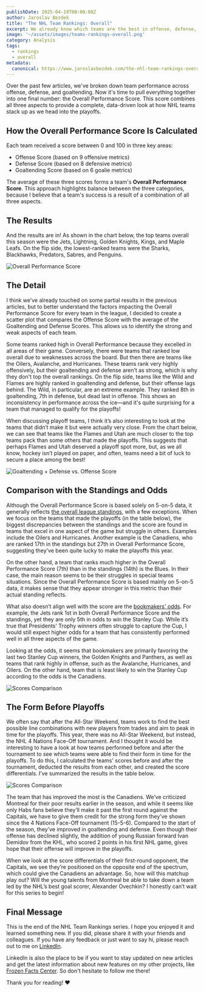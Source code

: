 ```yaml
---
publishDate: 2025-04-19T00:00:00Z
author: Jaroslav Bezdek
title: "The NHL Team Rankings: Overall"
excerpt: We already know which teams are the best in offense, defense, and goaltending. Now, it's time to combine all three aspects and find out which teams were the best overall during the 2024/2025 regular season!
image: '~/assets/images/teams-rankings-overall.png'
category: Analysis
tags:
  - rankings
  - overall
metadata:
  canonical: https://www.jaroslavbezdek.com/the-nhl-team-rankings-overall
---
```


Over the past few articles, we've broken down team performance across offense, defense, and goaltending. Now it's time to pull everything together into one final number: the Overall Performance Score. This score combines all three aspects to provide a complete, data-driven look at how NHL teams stack up as we head into the playoffs.

## How the Overall Performance Score Is Calculated

Each team received a score between 0 and 100 in three key areas:

- Offense Score (based on 9 offensive metrics)
- Defense Score (based on 8 defensive metrics)
- Goaltending Score (based on 6 goalie metrics)

The average of these three scores forms a team's **Overall Performance Score**. This approach highlights balance between the three categories, because I believe that a team's success is a result of a combination of all three aspects.

## The Results

And the results are in! As shown in the chart below, the top teams overall this season were the Jets, Lightning, Golden Knights, Kings, and Maple Leafs. On the flip side, the lowest-ranked teams were the Sharks, Blackhawks, Predators, Sabres, and Penguins.

![Overall Performance Score](~/assets/images/teams-rankings-overall/overall_overall_score_pct.png)

## The Detail

I think we’ve already touched on some partial results in the previous articles, but to better understand the factors impacting the Overall Performance Score for every team in the league, I decided to create a scatter plot that compares the Offense Score with the average of the Goaltending and Defense Scores. This allows us to identify the strong and weak aspects of each team.

Some teams ranked high in Overall Performance because they excelled in all areas of their game. Conversely, there were teams that ranked low overall due to weaknesses across the board. But then there are teams like the Oilers, Avalanche, and Hurricanes. These teams rank very highly offensively, but their goaltending and defense aren’t as strong, which is why they don't top the overall rankings. On the flip side, teams like the Wild and Flames are highly ranked in goaltending and defense, but their offense lags behind. The Wild, in particular, are an extreme example. They ranked 8th in goaltending, 7th in defense, but dead last in offense. This shows an inconsistency in performance across the ice—and it's quite surprising for a team that managed to qualify for the playoffs!

When discussing playoff teams, I think it’s also interesting to look at the teams that didn’t make it but were actually very close. From the chart below, we can see that teams like the Flames and Utah are much closer to the top teams pack than some others that made the playoffs. This suggests that perhaps Flames and Utah deserved a playoff spot more, but, as we all know, hockey isn’t played on paper, and often, teams need a bit of luck to secure a place among the best!

![Goaltending + Defense vs. Offense Score](~/assets/images/teams-rankings-overall/goaltending_plus_defense_vs_offense.png)

## Comparison with the Standings and Odds

Although the Overall Performance Score is based solely on 5-on-5 data, it generally reflects [the overall league standings](https://frozenfacts.center/Standings), with a few exceptions. When we focus on the teams that made the playoffs (in the table below), the biggest discrepancies between the standings and the score are found in teams that excel in one aspect of the game but struggle in others. Examples include the Oilers and Hurricanes. Another example is the Canadiens, who are ranked 17th in the standings but 27th in Overall Performance Score, suggesting they’ve been quite lucky to make the playoffs this year.

On the other hand, a team that ranks much higher in the Overall Performance Score (7th) than in the standings (14th) is the Blues. In their case, the main reason seems to be their struggles in special teams situations. Since the Overall Performance Score is based mainly on 5-on-5 data, it makes sense that they appear stronger in this metric than their actual standing reflects.

What also doesn’t align well with the score are the [bookmakers' odds](https://www.espn.com/nhl/futures). For example, the Jets rank 1st in both Overall Performance Score and the standings, yet they are only 5th in odds to win the Stanley Cup. While it’s true that Presidents' Trophy winners often struggle to capture the Cup, I would still expect higher odds for a team that has consistently performed well in all three aspects of the game.

Looking at the odds, it seems that bookmakers are primarily favoring the last two Stanley Cup winners, the Golden Knights and Panthers, as well as teams that rank highly in offense, such as the Avalanche, Hurricanes, and Oilers. On the other hand, team that is least likely to win the Stanley Cup according to the odds is the Canadiens.

![Scores Comparison](~/assets/images/teams-rankings-overall/rankings.png)

## The Form Before Playoffs

We often say that after the All-Star Weekend, teams work to find the best possible line combinations with new players from trades and aim to peak in time for the playoffs. This year, there was no All-Star Weekend, but instead, the NHL 4 Nations Face-Off tournament. And I thought it would be interesting to have a look at how teams performed before and after the tournament to see which teams were able to find their form in time for the playoffs. To do this, I calculated the teams' scores before and after the tournament, deducted the results from each other, and created the score differentials. I’ve summarized the results in the table below.

![Scores Comparison](~/assets/images/teams-rankings-overall/scores_comparison.png)

The team that has improved the most is the Canadiens. We’ve criticized Montreal for their poor results earlier in the season, and while it seems like only Habs fans believe they’ll make it past the first round against the Capitals, we have to give them credit for the strong form they’ve shown since the 4 Nations Face-Off tournament (15-5-6). Compared to the start of the season, they’ve improved in goaltending and defense. Even though their offense has declined slightly, the addition of young Russian forward Ivan Demidov from the KHL, who scored 2 points in his first NHL game, gives hope that their offense will improve in the playoffs.

When we look at the score differentials of their first-round opponent, the Capitals, we see they’re positioned on the opposite end of the spectrum, which could give the Canadiens an advantage. So, how will this matchup play out? Will the young talents from Montreal be able to take down a team led by the NHL’s best goal scorer, Alexander Ovechkin? I honestly can’t wait for this series to begin!

## Final Message

This is the end of the NHL Team Rankings series. I hope you enjoyed it and learned something new. If you did, please share it with your friends and colleagues. If you have any feedback or just want to say hi, please reach out to me on [LinkedIn](https://www.linkedin.com/in/jaroslavbezdek/).

LinkedIn is also the place to be if you want to stay updated on new articles and get the latest information about new features on my other projects, like [Frozen Facts Center](https://frozenfacts.center). So don't hesitate to follow me there!

Thank you for reading! ♥️
